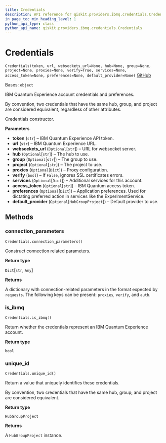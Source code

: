 ```yaml
---
title: Credentials
description: API reference for qiskit.providers.ibmq.credentials.Credentials
in_page_toc_min_heading_level: 1
python_api_type: class
python_api_name: qiskit.providers.ibmq.credentials.Credentials
---
```


# Credentials

<span id="qiskit.providers.ibmq.credentials.Credentials" />

`Credentials(token, url, websockets_url=None, hub=None, group=None, project=None, proxies=None, verify=True, services=None, access_token=None, preferences=None, default_provider=None)` [GitHub](https://github.com/qiskit/qiskit-ibmq-provider/tree/stable/0.19/qiskit/providers/ibmq/credentials/credentials.py "view source code")

Bases: `object`

IBM Quantum Experience account credentials and preferences.

<Admonition title="Note" type="note">
  By convention, two credentials that have the same hub, group, and project are considered equivalent, regardless of other attributes.
</Admonition>

Credentials constructor.

**Parameters**

*   **token** (`str`) – IBM Quantum Experience API token.
*   **url** (`str`) – IBM Quantum Experience URL.
*   **websockets\_url** (`Optional`\[`str`]) – URL for websocket server.
*   **hub** (`Optional`\[`str`]) – The hub to use.
*   **group** (`Optional`\[`str`]) – The group to use.
*   **project** (`Optional`\[`str`]) – The project to use.
*   **proxies** (`Optional`\[`Dict`]) – Proxy configuration.
*   **verify** (`bool`) – If `False`, ignores SSL certificates errors.
*   **services** (`Optional`\[`Dict`]) – Additional services for this account.
*   **access\_token** (`Optional`\[`str`]) – IBM Quantum access token.
*   **preferences** (`Optional`\[`Dict`]) – Application preferences. Used for dictating preferred action in services like the ExperimentService.
*   **default\_provider** (`Optional`\[`HubGroupProject`]) – Default provider to use.

## Methods

### connection\_parameters

<span id="qiskit.providers.ibmq.credentials.Credentials.connection_parameters" />

`Credentials.connection_parameters()`

Construct connection related parameters.

**Return type**

`Dict`\[`str`, `Any`]

**Returns**

A dictionary with connection-related parameters in the format expected by `requests`. The following keys can be present: `proxies`, `verify`, and `auth`.

### is\_ibmq

<span id="qiskit.providers.ibmq.credentials.Credentials.is_ibmq" />

`Credentials.is_ibmq()`

Return whether the credentials represent an IBM Quantum Experience account.

**Return type**

`bool`

### unique\_id

<span id="qiskit.providers.ibmq.credentials.Credentials.unique_id" />

`Credentials.unique_id()`

Return a value that uniquely identifies these credentials.

By convention, two credentials that have the same hub, group, and project are considered equivalent.

**Return type**

`HubGroupProject`

**Returns**

A `HubGroupProject` instance.

